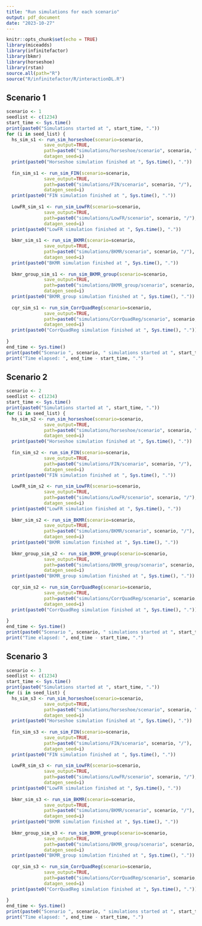```yaml
---
title: "Run simulations for each scenario"
output: pdf_document
date: "2023-10-27"
---
```


```r
knitr::opts_chunk$set(echo = TRUE)
library(miceadds)
library(infinitefactor)
library(bkmr)
library(horseshoe)
library(rstan)
source.all(path="R")
source("R/infinitefactor/R/interactionDL.R")
```

## Scenario 1

```r
scenario <- 1
seedlist <- c(1234)
start_time <- Sys.time()
print(paste0("Simulations started at ", start_time, "."))
for (i in seed_list) {
  hs_sim_s1 <- run_sim_horseshoe(scenario=scenario,
              save_output=TRUE,
              path=paste0("simulations/horseshoe/scenario", scenario, "/"),
              datagen_seed=i)
  print(paste0("Horseshoe simulation finished at ", Sys.time(), "."))
  
  fin_sim_s1 <- run_sim_FIN(scenario=scenario,
              save_output=TRUE,
              path=paste0("simulations/FIN/scenario", scenario, "/"),
              datagen_seed=i)
  print(paste0("FIN simulation finished at ", Sys.time(), "."))
  
  LowFR_sim_s1 <- run_sim_LowFR(scenario=scenario,
              save_output=TRUE,
              path=paste0("simulations/LowFR/scenario", scenario, "/"),
              datagen_seed=i)
  print(paste0("LowFR simulation finished at ", Sys.time(), "."))
  
  bkmr_sim_s1 <- run_sim_BKMR(scenario=scenario,
              save_output=TRUE,
              path=paste0("simulations/BKMR/scenario", scenario, "/"),
              datagen_seed=i)
  print(paste0("BKMR simulation finished at ", Sys.time(), "."))
  
  bkmr_group_sim_s1 <- run_sim_BKMR_group(scenario=scenario,
              save_output=TRUE,
              path=paste0("simulations/BKMR_group/scenario", scenario, "/"),
              datagen_seed=i)
  print(paste0("BKMR_group simulation finished at ", Sys.time(), "."))
  
  cqr_sim_s1 <- run_sim_CorrQuadReg(scenario=scenario,
              save_output=TRUE,
              path=paste0("simulations/CorrQuadReg/scenario", scenario, "/"),
              datagen_seed=i)
  print(paste0("CorrQuadReg simulation finished at ", Sys.time(), "."))
  
}
end_time <- Sys.time()
print(paste0("Scenario ", scenario, " simulations started at ", start_time, " and finished at ", end_time, "."))
print("Time elapsed: ", end_time - start_time, ".")
```

## Scenario 2

```r
scenario <- 2
seedlist <- c(1234)
start_time <- Sys.time()
print(paste0("Simulations started at ", start_time, "."))
for (i in seed_list) {
  hs_sim_s2 <- run_sim_horseshoe(scenario=scenario,
              save_output=TRUE,
              path=paste0("simulations/horseshoe/scenario", scenario, "/"),
              datagen_seed=i)
  print(paste0("Horseshoe simulation finished at ", Sys.time(), "."))
  
  fin_sim_s2 <- run_sim_FIN(scenario=scenario,
              save_output=TRUE,
              path=paste0("simulations/FIN/scenario", scenario, "/"),
              datagen_seed=i)
  print(paste0("FIN simulation finished at ", Sys.time(), "."))
  
  LowFR_sim_s2 <- run_sim_LowFR(scenario=scenario,
              save_output=TRUE,
              path=paste0("simulations/LowFR/scenario", scenario, "/"),
              datagen_seed=i)
  print(paste0("LowFR simulation finished at ", Sys.time(), "."))
  
  bkmr_sim_s2 <- run_sim_BKMR(scenario=scenario,
              save_output=TRUE,
              path=paste0("simulations/BKMR/scenario", scenario, "/"),
              datagen_seed=i)
  print(paste0("BKMR simulation finished at ", Sys.time(), "."))
  
  bkmr_group_sim_s2 <- run_sim_BKMR_group(scenario=scenario,
              save_output=TRUE,
              path=paste0("simulations/BKMR_group/scenario", scenario, "/"),
              datagen_seed=i)
  print(paste0("BKMR_group simulation finished at ", Sys.time(), "."))
  
  cqr_sim_s2 <- run_sim_CorrQuadReg(scenario=scenario,
              save_output=TRUE,
              path=paste0("simulations/CorrQuadReg/scenario", scenario, "/"),
              datagen_seed=i)
  print(paste0("CorrQuadReg simulation finished at ", Sys.time(), "."))
  
}
end_time <- Sys.time()
print(paste0("Scenario ", scenario, " simulations started at ", start_time, " and finished at ", end_time, "."))
print("Time elapsed: ", end_time - start_time, ".")
```

## Scenario 3

```r
scenario <- 3
seedlist <- c(1234)
start_time <- Sys.time()
print(paste0("Simulations started at ", start_time, "."))
for (i in seed_list) {
  hs_sim_s3 <- run_sim_horseshoe(scenario=scenario,
              save_output=TRUE,
              path=paste0("simulations/horseshoe/scenario", scenario, "/"),
              datagen_seed=i)
  print(paste0("Horseshoe simulation finished at ", Sys.time(), "."))
  
  fin_sim_s3 <- run_sim_FIN(scenario=scenario,
              save_output=TRUE,
              path=paste0("simulations/FIN/scenario", scenario, "/"),
              datagen_seed=i)
  print(paste0("FIN simulation finished at ", Sys.time(), "."))
  
  LowFR_sim_s3 <- run_sim_LowFR(scenario=scenario,
              save_output=TRUE,
              path=paste0("simulations/LowFR/scenario", scenario, "/"),
              datagen_seed=i)
  print(paste0("LowFR simulation finished at ", Sys.time(), "."))
  
  bkmr_sim_s3 <- run_sim_BKMR(scenario=scenario,
              save_output=TRUE,
              path=paste0("simulations/BKMR/scenario", scenario, "/"),
              datagen_seed=i)
  print(paste0("BKMR simulation finished at ", Sys.time(), "."))
  
  bkmr_group_sim_s3 <- run_sim_BKMR_group(scenario=scenario,
              save_output=TRUE,
              path=paste0("simulations/BKMR_group/scenario", scenario, "/"),
              datagen_seed=i)
  print(paste0("BKMR_group simulation finished at ", Sys.time(), "."))
  
  cqr_sim_s3 <- run_sim_CorrQuadReg(scenario=scenario,
              save_output=TRUE,
              path=paste0("simulations/CorrQuadReg/scenario", scenario, "/"),
              datagen_seed=i)
  print(paste0("CorrQuadReg simulation finished at ", Sys.time(), "."))
  
}
end_time <- Sys.time()
print(paste0("Scenario ", scenario, " simulations started at ", start_time, " and finished at ", end_time, "."))
print("Time elapsed: ", end_time - start_time, ".")
```
